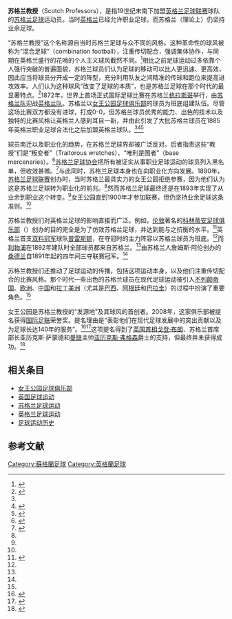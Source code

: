 {{noteTA
|G1=football
|1=zh-hans:苏格兰足球协会; zh-hk:蘇格蘭足球總會
|2=zh-hans:女王公园;zh-hk:昆士柏;zh-tw:女王公園;
|3=zh-hans:桑德兰;zh-hk:新特蘭;zh-tw:桑德蘭;
|4=zh-hans:戈登·布朗;zh-hk:白高敦;zh-tw:戈登·布朗;
|5=zh-hans:亚历克斯·弗格森;zh-hk:亞歷斯·費格遜;zh-tw:亞歷克斯·弗格森;
}}
'''苏格兰教授'''（Scotch Professors），是指19世纪末南下加盟[[英格兰足球联赛|英格兰足球联赛]]球队的[[苏格兰|苏格兰]][[足球|足球]]运动员。当时[[英格兰|英格兰]]已经允许职业足球，而苏格兰（理论上）仍坚持业余足球。

“苏格兰教授”这个名称源自当时苏格兰足球与众不同的风格。这种革命性的球风被称为“混合足球”（combination football），注重传切配合，强调集体协作，与同期在英格兰盛行的花哨的个人主义球风截然不同。<ref name="otfd">{{cite web |url=http://www.onthisfootballday.com/2008_11_30/november-30-the-oldest-rivalry-begins.php |title=The Oldest Rivalry Begins |publisher=On This Football Day |date=2008年11月30日 |accessdate=2008年12月22日 |language=en |deadurl=yes |archiveurl=https://web.archive.org/web/20081204041406/http://www.onthisfootballday.com/2008_11_30/november-30-the-oldest-rivalry-begins.php |archivedate=2008年12月4日 }}</ref>相比之前足球运动过多依靠个人强行突破的普遍面貌，苏格兰球员们认为足球的移动可以比人更迅速、更高效，因此应当将球员分开成一定的阵型，充分利用队友之间精准的传球和跑位来提高进攻效率。人们认为这种球风“改变了足球的本质”，也是苏格兰足球在那个时代的最显著特点。<ref>{{cite book|author=Bill Murray |coauthors=William J. Murray |title=The World's Game: A History of Soccer |url=https://archive.org/details/worldsgamehistor0000murr_d5z8 |year=1998 |publisher=[[伊利诺大学|伊利诺大学]]出版社 |location= |isbn=9780252067181 |oclc=39096834 |language=en }}</ref>1872年，世界上首场正式国际足球比赛在苏格兰[[格拉斯哥|格拉斯哥]]举行，由[[苏格兰足球代表队|苏格兰队]]迎战[[英格兰足球代表队|英格兰队]]。苏格兰以[[女王公园足球俱乐部|女王公园足球俱乐部]]的球员为班底组建队伍。尽管这场比赛双方都没有进球，打成0-0，但苏格兰球员优秀的能力、出色的技术以及独特的比赛风格让英格兰人感到耳目一新，并由此引发了大批苏格兰球员在1885年英格兰职业足球合法化之后加盟英格兰球队。<ref name="otfd"/><ref name="springer">{{cite web|url=http://heritage.scotsman.com/willspringer/Scotlands-amazing-role-in-footballs.2782673.jp |title=Scotland's amazing role in football's success |author=WILL SPRINGER |publisher=scotsman.com |date=2006年6月9日 |accessdate=2008年12月22日 |language=en }}</ref><ref>{{cite web|url=http://www.oxforddnb.com/public/themes/95/95194.html |title=The makers of association football |author=Tony Mason |publisher=Oxford Dictionary of National Biography, online edn, [[牛津大学|牛津大学]]出版社 |date=2006年5月 |accessdate=2008年12月22日 |language=en }}</ref>

球员南迁以及职业化的趋势，在苏格兰足球界却被广泛反对。后者指责这些“教授”们是“叛变者”（Traitorous wretches）、“唯利是图者”（base mercenaries）。<ref name="sfa">{{cite web |url=http://www.scottishfa.co.uk/scottish_football.cfm?curpageid=395 |title=The Professional Game |publisher=[[苏格兰足球协会|苏格兰足球协会]] |date= |accessdate=2008年12月22日 |language=en |deadurl=yes |archiveurl=https://web.archive.org/web/20080628160202/http://www.scottishfa.co.uk/scottish_football.cfm?curpageid=395 |archivedate=2008年6月28日 |df= }}</ref>[[苏格兰足球协会|苏格兰足球协会]]把所有被证实从事职业足球运动的球员列入黑名单，但收效甚微。<ref name="Ged">{{cite web |url=http://www.scottish.parliament.uk/business/committees/enterprise/inquiries/sfi/fie_pt02_O%27Brien.pdf |title=SUBMISSION FROM GED O'BRIEN |author=Ged O'Brien |publisher=scottish.parliament.uk |date=2004年7月2日 |accessdate=2008年12月22日 |format=PDF |language=en |deadurl=yes |archiveurl=https://web.archive.org/web/20100424063626/http://www.scottish.parliament.uk/business/committees/enterprise/inquiries/sfi/fie_pt02_O%27Brien.pdf |archivedate=2010年4月24日 }}</ref>与此同时，苏格兰足球本身也在向职业化方向发展。1890年，[[苏格兰足球联赛|苏格兰足球联赛]]创办时，当时苏格兰最具实力的女王公园拒绝参赛，因为他们认为这是苏格兰足球转为职业化的前兆。<ref name="Ged"/>然而苏格兰足球最终还是在1893年实现了从业余到职业这个转变。<ref name="sfa"/>女王公园直到1900年才参加联赛，但仍坚持业余足球这条准则。<ref name="Ged"/>

苏格兰教授们对英格兰足球的影响直接而广泛。例如，[[伦敦|伦敦]]著名的[[科林蒂安足球俱乐部|科林蒂安足球俱乐部]]（{{tsl|en|Corinthian F.C.|}}）创办的目的完全是为了仿效苏格兰足球，并达到能与之抗衡的水平。<ref name="aitken">{{cite web |url=http://thescotsman.scotsman.com/football/Scots-passing-pioneers-shaped-football.3905190.jp |title=Scots passing pioneers shaped football |author=Mike Aitken |publisher=scotsman.com |date=2008年3月22日 |accessdate=2008年12月22日 |language=en |archive-url=https://web.archive.org/web/20110605012302/http://thescotsman.scotsman.com/football/Scots-passing-pioneers-shaped-football.3905190.jp |archive-date=2011年6月5日 |dead-url=yes }}</ref>英格兰首支[[双料冠军|双料冠军]]球队[[普雷斯顿足球俱乐部|普雷斯顿]]，在夺冠时的主力阵容以苏格兰球员为班底。<ref name="aitken"/>而[[利物浦足球俱乐部|利物浦]]在1892年建队时全部球员都来自苏格兰。<ref name="aitken"/>由苏格兰人詹姆斯·阿伦创办的[[桑德兰足球俱乐部|桑德兰]]自1891年起的四年间三夺联赛冠军。<ref name="aitken"/>

苏格兰教授们还推动了足球运动的传播，包括这项运动本身，以及他们注重传切配合的比赛风格。那个时代一些出色的苏格兰球员在现代足球运动被引入[[不列颠帝国|不列颠帝国]]、[[欧洲|欧洲]]、[[中国|中国]]和[[拉丁美洲|拉丁美洲]]（尤其是[[巴西|巴西]]、[[阿根廷|阿根廷]]和[[巴拉圭|巴拉圭]]）的过程中扮演了重要角色。<ref name="springer"/>

女王公园是苏格兰教授的“发源地”及其球风的首创者。2008年，这家俱乐部被提名获得[[国际足联|国际足联]]荣誉奖。提名理由是“表彰他们在现代足球发展中的突出贡献以及为足球长达140年的服务”。<ref>{{cite web|url=http://sport.scotsman.com/queensparkfc/Queen39s-Park-in-line-for.3854344.jp |title=Queen's Park in line for Fifa Order of Merit |author=Angus Wright |publisher=scotsman.com |date=2008年3月7日 |accessdate=2008年12月22日 |language=en }}</ref><ref>{{cite web|url=http://news.bbc.co.uk/sport2/hi/football/teams/q/queens_park/7282076.stm |title=Queen's Park vie for Fifa honour |author= |publisher=[[BBC|BBC]] |date=2008年3月6日 |accessdate=2008年12月22日 |language=en }}</ref>这项提名得到了[[英国|英国]][[英国首相|首相]][[戈登·布朗|戈登·布朗]]、苏格兰首席部长亚历克斯·萨蒙德和[[曼联|曼联]]主帅[[亚历克斯·弗格森|亚历克斯·弗格森]]爵士的支持，但最终并未获得成功。<ref>{{cite web|url=http://news.bbc.co.uk/sport2/hi/football/scot_div_1/7382086.stm |title=Queen's Park lose out in Fifa bid |author= |publisher=[[BBC|BBC]] |date=2008年5月3日 |accessdate=2008年12月22日 |language=en }}</ref>

== 相关条目 ==
* [[女王公园足球俱乐部|女王公园足球俱乐部]]
* [[英国足球运动|英国足球运动]]
* [[苏格兰足球运动|苏格兰足球运动]]
* [[英格兰足球运动|英格兰足球运动]]
* [[足球运动历史|足球运动历史]]

== 参考文献 ==
{{reflist|2}}

[[Category:蘇格蘭足球|Category:蘇格蘭足球]]
[[Category:英格蘭足球|Category:英格蘭足球]]